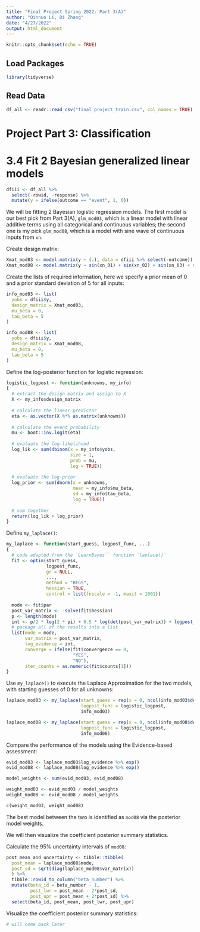 ```yaml
---
title: "Final Project Spring 2022: Part 3(A)"
author: "Qinnuo Li, Di Zhang"
date: "4/27/2022"
output: html_document
---
```


```r
knitr::opts_chunk$set(echo = TRUE)
```

## Load Packages

```r
library(tidyverse)
```

## Read Data

```r
df_all <- readr::read_csv("final_project_train.csv", col_names = TRUE)
```

# Project Part 3: Classification

# 3.4 Fit 2 Bayesian generalized linear models

```r
dfiii <- df_all %>% 
  select(-rowid, -response) %>%
  mutate(y = ifelse(outcome == "event", 1, 0))
```

We will be fitting 2 Bayesian logistic regression models. The first model is our best pick from Part 3(A), `glm_mod03`, which is a linear model with linear additive terms using all categorical and continuous variables; the second one is my pick `glm_mod08`, which is a model with sine wave of continuous inputs from `xn`.

Create design matrix:
```r
Xmat_mod03 <- model.matrix(y ~ (.), data = dfiii %>% select(-outcome))
Xmat_mod08 <- model.matrix(y ~ sin(xn_01) + sin(xn_02) + sin(xn_03) + sin(xn_04) + sin(xn_05) + sin(xn_06) + sin(xn_07) + sin(xn_08), data = dfiii %>% select(-outcome))
```

Create the lists of required information, here we specify a prior mean of 0 and a prior standard deviation of 5 for all inputs:
```r
info_mod03 <- list(
  yobs = dfiii$y,
  design_matrix = Xmat_mod03,
  mu_beta = 0,
  tau_beta = 5
)

info_mod08 <- list(
  yobs = dfiii$y,
  design_matrix = Xmat_mod08,
  mu_beta = 0,
  tau_beta = 5
)
```

Define the log-posterior function for logistic regression:
```r
logistic_logpost <- function(unknowns, my_info)
{
  # extract the design matrix and assign to X
  X <- my_info$design_matrix
  
  # calculate the linear predictor
  eta <- as.vector(X %*% as.matrix(unknowns))
  
  # calculate the event probability
  mu <- boot::inv.logit(eta)
  
  # evaluate the log-likelihood
  log_lik <- sum(dbinom(x = my_info$yobs,
                        size = 1,
                        prob = mu,
                        log = TRUE))
  
  # evaluate the log-prior
  log_prior <- sum(dnorm(x = unknowns,
                         mean = my_info$mu_beta,
                         sd = my_info$tau_beta,
                         log = TRUE))
  
  # sum together
  return(log_lik + log_prior)
}
```

Define `my_laplace()`:
```r
my_laplace <- function(start_guess, logpost_func, ...)
{
  # code adapted from the `LearnBayes`` function `laplace()`
  fit <- optim(start_guess,
               logpost_func,
               gr = NULL,
               ...,
               method = "BFGS",
               hessian = TRUE,
               control = list(fnscale = -1, maxit = 1001))
  
  mode <- fit$par
  post_var_matrix <- -solve(fit$hessian)
  p <- length(mode)
  int <- p/2 * log(2 * pi) + 0.5 * log(det(post_var_matrix)) + logpost_func(mode, ...)
  # package all of the results into a list
  list(mode = mode,
       var_matrix = post_var_matrix,
       log_evidence = int,
       converge = ifelse(fit$convergence == 0,
                         "YES", 
                         "NO"),
       iter_counts = as.numeric(fit$counts[1]))
}
```

Use `my_laplace()` to execute the Laplace Approximation for the two models, with starting guesses of 0 for all unknowns:
```r
laplace_mod03 <- my_laplace(start_guess = rep(x = 0, ncol(info_mod03$design_matrix)),
                            logpost_func = logistic_logpost,
                            info_mod03)

laplace_mod08 <- my_laplace(start_guess = rep(x = 0, ncol(info_mod08$design_matrix)),
                            logpost_func = logistic_logpost,
                            info_mod08)
```

Compare the performance of the models using the Evidence-based assessment:
```r
evid_mod03 <- laplace_mod03$log_evidence %>% exp()
evid_mod08 <- laplace_mod08$log_evidence %>% exp()

model_weights <- sum(evid_mod03, evid_mod08)

weight_mod03 <- evid_mod03 / model_weights
weight_mod08 <- evid_mod08 / model_weights

c(weight_mod03, weight_mod08)
```

The best model between the two is identified as `mod08` via the posterior model weights.

We will then visualize the coefficient posterior summary statistics.

Calculate the 95% uncertainty intervals of `mod08`:
```r
post_mean_and_uncertainty <- tibble::tibble(
  post_mean = laplace_mod08$mode,
  post_sd = sqrt(diag(laplace_mod08$var_matrix))
  ) %>%
  tibble::rowid_to_column("beta_number") %>% 
  mutate(beta_id = beta_number - 1,
         post_lwr = post_mean - 2*post_sd,
         post_upr = post_mean + 2*post_sd) %>% 
  select(beta_id, post_mean, post_lwr, post_upr)
```

Visualize the coefficient posterior summary statistics:
```r
# will come back later
```


